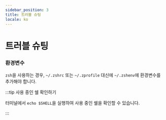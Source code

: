 ```yaml
---
sidebar_position: 3
title: 트러블 슈팅
locale: ko
---
```


# 트러블 슈팅

### 환경변수

`zsh`을 사용하는 경우, `~/.zshrc` 또는 `~/.zprofile` 대신에 `~/.zshenv`에 환경변수를 추가해야 합니다.

:::tip 사용 중인 쉘 확인하기

터미널에서 `echo $SHELL`을 실행하여 사용 중인 쉘을 확인할 수 있습니다.

:::
